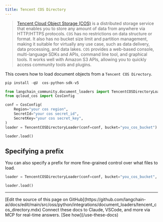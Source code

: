 ```yaml
---
title: Tencent COS Directory
---
```


>[Tencent Cloud Object Storage (COS)](https://www.tencentcloud.com/products/cos) is a distributed
> storage service that enables you to store any amount of data from anywhere via HTTP/HTTPS protocols.
> `COS` has no restrictions on data structure or format. It also has no bucket size limit and
> partition management, making it suitable for virtually any use case, such as data delivery,
> data processing, and data lakes. `COS` provides a web-based console, multi-language SDKs and APIs,
> command line tool, and graphical tools. It works well with Amazon S3 APIs, allowing you to quickly
> access community tools and plugins.

This covers how to load document objects from a `Tencent COS Directory`.

```python
pip install -qU  cos-python-sdk-v5
```

```python
from langchain_community.document_loaders import TencentCOSDirectoryLoader
from qcloud_cos import CosConfig
```

```python
conf = CosConfig(
    Region="your cos region",
    SecretId="your cos secret_id",
    SecretKey="your cos secret_key",
)
loader = TencentCOSDirectoryLoader(conf=conf, bucket="you_cos_bucket")
```

```python
loader.load()
```

## Specifying a prefix

You can also specify a prefix for more fine-grained control over what files to load.

```python
loader = TencentCOSDirectoryLoader(conf=conf, bucket="you_cos_bucket", prefix="fake")
```

```python
loader.load()
```

---

<Callout icon="pen-to-square" iconType="regular">
    [Edit the source of this page on GitHub](https://github.com/langchain-ai/docs/edit/main/src/oss/python/integrations/document_loaders/tencent_cos_directory.mdx)
</Callout>
<Tip icon="terminal" iconType="regular">
    Connect these docs to Claude, VSCode, and more via MCP for    real-time answers. [See how](/use-these-docs)
</Tip>
